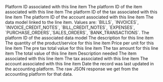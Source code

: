 <ResponseField name="platform_id" type="string" required>
  Platform ID associated with this line item
</ResponseField>
<ResponseField name="item_id" type="string">
  The platform ID of the item associated with this line item
</ResponseField>
<ResponseField name="tax_id" type="string">
  The platform ID of the tax associated with this line item
</ResponseField>
<ResponseField name="account_id" type="string">
  The platform ID of the account associated with this line item
</ResponseField>
<ResponseField name="line_item_type" type="enum">
  The data model linked to the line item. Values are: `BILLS`, `INVOICES`, `INVOICE_CREDIT_NOTES`, `BILL_CREDIT_NOTES`, `EXPENSES`, `PURCHASE_ORDERS`,`SALES_ORDERS`,
  `BANK_TRANSACTIONS`.
</ResponseField>
<ResponseField name="line_item_type_id" type="string">
  The platform ID of the associated data model
</ResponseField>
<ResponseField name="description" type="string">
  The description for this line item
</ResponseField>
<ResponseField name="quantity" type="float">
  The quantity of the product/service for this line item
</ResponseField>
<ResponseField name="unit_amount" type="float">
  Price per unit for this line item
</ResponseField>
<ResponseField name="sub_total" type="float">
  The pre tax total value for this line item
</ResponseField>
<ResponseField name="tax_amount" type="float">
  The tax amount for this line item
</ResponseField>
<ResponseField name="total_amount" type="float">
  The total value of this line item
</ResponseField>
<ResponseField name="tracking_category_ids" type="string[]">
  Description needed
</ResponseField>
<ResponseField name="item" type="object">
  The item associated with this line item
</ResponseField>
<ResponseField name="tax_rate" type="object">
  The tax associated with this line item
</ResponseField>
<ResponseField name="account" type="object">
  The account associated with this line item
</ResponseField>

<ResponseField name="updated_at" type="date" required>
  Date the record was last updated in the accounting platform.
</ResponseField>

<ResponseField name="raw_data" type="Object">
  The raw JSON response we get from the accounting platform for that data.
</ResponseField>
